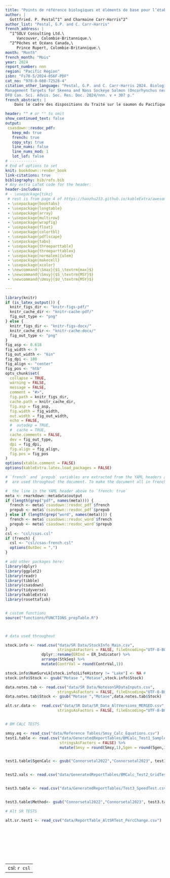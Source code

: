 ```yaml
---
title: "Points de référence biologiques et éléments de base pour l’établissement des objectifs de gestion pour les regroupements de saumon rouge (*Oncorhynchus nerka*) des rivières Skeena et Nass"
author: |
  Gottfried. P. Pestal^1^ and Charmaine Carr-Harris^2^
author_list: "Pestal, G.P. and C. Carr-Harris"
french_address: |
  ^1^SOLV Consulting Ltd.\
     Vancouver, Colombie-Britannique.\
  ^2^Pêches et Océans Canada,\
     Prince Rupert, Colombie-Britannique.\
month: "Month"
french_month: "Mois"
year: 2024
report_number: nnn
region: "Pacific Region"
isbn: "Fs70-5/2024-056F-PDF"
cat_no: "978-0-660-72528-4"
citation_other_language: "Pestal, G.P. and C. Carr-Harris 2024. Biological Benchmarks and Building Blocks for Aggregatelevel
Management Targets for Skeena and Nass Sockeye Salmon (Oncorhynchus nerka).
DFO Can. Sci. Advis. Sec. Res. Doc. 2024/nnn. v + 307 p."
french_abstract: |
    Dans le cadre des dispositions du Traité sur le saumon du Pacifique (TSP) renouvelé, le Canada a accepté de réaliser une analyse approfondie des objectifs d’échappée pour les saumons rouges (*Oncorhynchus nerka*) remontant les rivières Skeena et Nass au sein de 31 stocks dont le cycle biologique et la productivité observée varient. Nous avons mis à l’essai d’autres ajustements du modèle géniteurs-recrues, élaboré des lignes directrices pour la sélection de scénarios de productivité de rechange fondés sur les ajustements du modèle et calculé des points de référence biologiques pour les scénarios retenus. Nous avons aussi comparé d’autres approches pour combiner les estimations des points de référence biologiques au niveau du stock en points de référence au niveau du regroupement. Une grande proportion des saumons rouges qui remontent la rivière Skeena vient du projet de mise en valeur à faible intensité dans le lac Babine qui consiste en une série de frayères artificielles et de tronçons gérés sur deux affluents du lac Babine (le ruisseau Pinkut et la rivière Fulton). Dans le cadre de cet examen, nous avons résumé les tendances relevées dans les données de production du projet de mise en valeur dans le lac Babine et constaté que, bien que les densités de charge des systèmes concernés soient demeurées relativement constantes au fil du temps, la productivité globale des saumons rouges de la rivière Skeena issus de la mise en valeur a diminué dans les 20 dernières années.

header: "" # or "" to omit
show_continued_text: false
output:
 csasdown::resdoc_pdf:
   keep_md: true
   french: true
   copy_sty: true
   line_nums: false
   line_nums_mod: 1
   lot_lof: false
# ------------
# End of options to set
knit: bookdown::render_book
link-citations: true
bibliography: bib/refs.bib
# Any extra LaTeX code for the header:
header-includes:
# - \usepackage{tikz}
 # rest is from page 4 of https://haozhu233.github.io/kableExtra/awesome_table_in_pdf.pdf
 - \usepackage{booktabs} 
 - \usepackage{longtable}
 - \usepackage{array}
 - \usepackage{multirow}
 - \usepackage{wrapfig}
 - \usepackage{float}
 - \usepackage{colortbl}
 - \usepackage{pdflscape}
 - \usepackage{tabu}
 - \usepackage{threeparttable}
 - \usepackage{threeparttablex}
 - \usepackage[normalem]{ulem}
 - \usepackage{makecell}
 - \usepackage{xcolor}
 - \newcommand{\Smax}{$S_\textrm{max}$} 
 - \newcommand{\Smsy}{$S_\textrm{MSY}$}
 - \newcommand{\Umsy}{$U_\textrm{MSY}$}

---
```


```r
library(knitr)
if (is_latex_output()) {
  knitr_figs_dir <- "knitr-figs-pdf/"
  knitr_cache_dir <- "knitr-cache-pdf/"
  fig_out_type <- "png"
} else {
  knitr_figs_dir <- "knitr-figs-docx/"
  knitr_cache_dir <- "knitr-cache-docx/"
  fig_out_type <- "png"
}
fig_asp <- 0.618
fig_width <- 9
fig_out_width <- "6in"
fig_dpi <- 180
fig_align <- "center"
fig_pos <- "htb"
opts_chunk$set(
  collapse = TRUE,
  warning = FALSE,
  message = FALSE,
  comment = "#>",
  fig.path = knitr_figs_dir,
  cache.path = knitr_cache_dir,
  fig.asp = fig_asp,
  fig.width = fig_width,
  out.width = fig_out_width,
  echo = FALSE,
  #  autodep = TRUE,
  #  cache = TRUE,
  cache.comments = FALSE,
  dev = fig_out_type,
  dpi = fig_dpi,
  fig.align = fig_align,
  fig.pos = fig_pos
)
options(xtable.comment = FALSE)
options(kableExtra.latex.load_packages = FALSE)
```

```r
# `french` and `prepub` variables are extracted from the YAML headers above and
#  are used throughout the document. To make the document all in french,

#  the line in the YAML header above to `french: true`
meta <- rmarkdown::metadata$output
if (length(grep("pdf", names(meta)))) {
  french <- meta$`csasdown::resdoc_pdf`$french
  prepub <- meta$`csasdown::resdoc_pdf`$prepub
} else if (length(grep("word", names(meta)))) {
  french <- meta$`csasdown::resdoc_word`$french
  prepub <- meta$`csasdown::resdoc_word`$prepub
}
csl <- "csl/csas.csl"
if (french) {
  csl <- "csl/csas-french.csl"
  options(OutDec = ",")
}

# add other packages here:
library(dplyr)
library(ggplot2)
library(readr)
library(tibble)
library(csasdown)
library(tidyverse)
library(kableExtra)
library(rosettafish)


# custom functions
source("functions/FUNCTIONS_prepTable.R")



# data used throughout

stock.info <- read.csv("data/SR Data/StockInfo_Main.csv", 
                       stringsAsFactors = FALSE, fileEncoding="UTF-8-BOM") %>%
                dplyr::rename(ERInd = ER_Indicator) %>% 
                arrange(StkSeq) %>%
                mutate(ContrVal = round(ContrVal,1))

stock.info$NumSurvLk[stock.info$LifeHistory != "Lake"] <- NA #
stock.info$Stock <- gsub("Motase ","Motase",stock.info$Stock)

data.notes.tab <- read.csv("data/SR Data/NotesonSRDataInputs.csv", 
                       stringsAsFactors = FALSE, fileEncoding="UTF-8-BOM")
data.notes.tab$Stock <- gsub("Motase ","Motase",data.notes.tab$Stock)

alt.sr.data <-  read.csv("data/SR Data/SR_Data_AltVersions_MERGED.csv", 
                       stringsAsFactors = FALSE, fileEncoding="UTF-8-BOM")


# BM CALC TESTS

smsy.eq <- read_csv("data/Reference Tables/Smsy_Calc_Equations.csv")
test1.table <- read.csv("data/GeneratedReportTables/BMCalc_Test1_SampleParValues.csv",
                        stringsAsFactors = FALSE) %>% 
                        mutate(Smsy = round(Smsy,1),Sgen = round(Sgen,1))


test1.table$SgenCalc <- gsub("Connorsetal2022","Connorsetal2023", test1.table$SgenCalc)


test2.vals <- read.csv("data/GeneratedReportTables/BMCalc_Test2_GridTest_CalcVersions_PercRanges.csv", stringsAsFactors = FALSE)


test3.table <- read.csv("data/GeneratedReportTables/Test3_SpeedTest.csv", stringsAsFactors = FALSE)


test3.table$Method<- gsub("Connorsetal2022","Connorsetal2023", test3.table$Method)

# Alt SR TESTS

alt.sr.test1 <- read_csv("data/ReportTable_AltSRTest_PercChange.csv")










```





---
csl: `r csl`    
---
